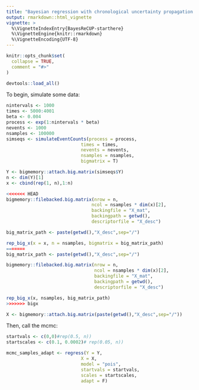 ```yaml
---
title: "Bayesian regression with chronological uncertainty propagation."
output: rmarkdown::html_vignette
vignette: >
  %\VignetteIndexEntry{BayesReCUP-starthere}
  %\VignetteEngine{knitr::rmarkdown}
  %\VignetteEncoding{UTF-8}
---
```


```r
knitr::opts_chunk$set(
  collapse = TRUE,
  comment = "#>"
)
```

```r
devtools::load_all()
```

To begin, simulate some data:

```r
nintervals <- 1000
times <- 5000:4001
beta <- 0.004
process <- exp(1:nintervals * beta)
nevents <- 1000
nsamples <- 100000
simseqs <- simulateEventCounts(process = process,
                            times = times,
                            nevents = nevents,
                            nsamples = nsamples,
                            bigmatrix = T)

Y <- bigmemory::attach.big.matrix(simseqs$Y)
n <- dim(Y)[1]
x <- cbind(rep(1, n),1:n)

<<<<<<< HEAD
bigmemory::filebacked.big.matrix(nrow = n,
                                ncol = nsamples * dim(x)[2],
                                backingfile = "X_mat",
                                backingpath = getwd(),
                                descriptorfile = "X_desc")

big_matrix_path <- paste(getwd(),"X_desc",sep="/")

rep_big_x(x = x, n = nsamples, bigmatrix = big_matrix_path)
=======
big_matrix_path <- paste(getwd(),"X_desc",sep="/")

bigmemory::filebacked.big.matrix(nrow = n,
                                 ncol = nsamples * dim(x)[2],
                                 backingfile = "X_mat",
                                 backingpath = getwd(),
                                 descriptorfile = "X_desc")

rep_big_x(x, nsamples, big_matrix_path)
>>>>>>> bigx

X <- bigmemory::attach.big.matrix(paste(getwd(),"X_desc",sep="/"))
```

Then, call the mcmc:

```r
startvals <- c(0,0)#rep(0.5, n))
startscales <- c(0.1, 0.0002)# rep(0.05, n))

mcmc_samples_adapt <- regress(Y = Y,
                            X = X,
                            model = "pois",
                            startvals = startvals,
                            scales = startscales,
                            adapt = F)
```
